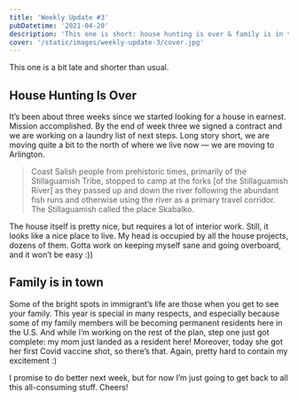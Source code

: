 ```yaml
---
title: 'Weekly Update #3'
pubDatetime: '2021-04-20'
description: 'This one is short: house hunting is over & family is in town!'
cover: '/static/images/weekly-update-3/cover.jpg'
---
```


This one is a bit late and shorter than usual.

## House Hunting Is Over

It’s been about three weeks since we started looking for a house in earnest. Mission accomplished. By the end of week three we signed a contract and we are working on a laundry list of next steps. Long story short, we are moving quite a bit to the north of where we live now — we are moving to Arlington.

> Coast Salish people from prehistoric times, primarily of the Stillaguamish Tribe, stopped to camp at the forks [of the Stillaguamish River] as they passed up and down the river following the abundant fish runs and otherwise using the river as a primary travel corridor. The Stillaguamish called the place Skabalko.

The house itself is pretty nice, but requires a lot of interior work. Still, it looks like a nice place to live. My head is occupied by all the house projects, dozens of them. Gotta work on keeping myself sane and going overboard, and it won’t be easy :))

## Family is in town

Some of the bright spots in immigrant’s life are those when you get to see your family. This year is special in many respects, and especially because some of my family members will be becoming permanent residents here in the U.S. And while I’m working on the rest of the plan, step one just got complete: my mom just landed as a resident here! Moreover, today she got her first Covid vaccine shot, so there’s that. Again, pretty hard to contain my excitement :)

I promise to do better next week, but for now I’m just going to get back to all this all-consuming stuff. Cheers!
